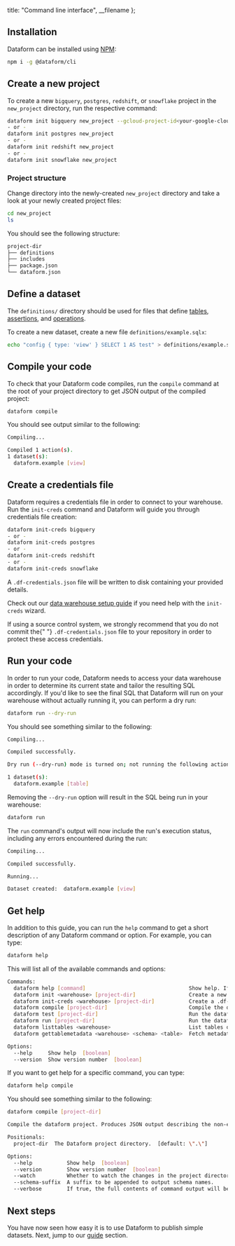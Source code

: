 
  title: "Command line interface",
  __filename
};


## Installation

Dataform can be installed using <a target="_blank" rel="noopener" href="https://www.npmjs.com/get-npm">NPM</a>:

```bash
npm i -g @dataform/cli
```

## Create a new project

To create a new `bigquery`, `postgres`, `redshift`, or `snowflake` project in the `new_project` directory, run the respective command:

```bash
dataform init bigquery new_project --gcloud-project-id<your-google-cloud-project-id>
- or -
dataform init postgres new_project
- or -
dataform init redshift new_project
- or -
dataform init snowflake new_project
```

### Project structure

Change directory into the newly-created `new_project` directory and take a look at your newly created project files:

```bash
cd new_project
ls
```

You should see the following structure:

```bash
project-dir
├── definitions
├── includes
├── package.json
└── dataform.json
```

## Define a dataset

The `definitions/` directory should be used for files that define [tables](/datasets), [assertions](/assertions), and [operations](/operations).

To create a new dataset, create a new file `definitions/example.sqlx`:

```bash
echo "config { type: 'view' } SELECT 1 AS test" > definitions/example.sqlx
```

## Compile your code

To check that your Dataform code compiles, run the `compile` command at the root of your project directory to get JSON output of the compiled project:

```bash
dataform compile
```

You should see output similar to the following:

```bash
Compiling...

Compiled 1 action(s).
1 dataset(s):
  dataform.example [view]
```

## Create a credentials file

Dataform requires a credentials file in order to connect to your warehouse. Run the `init-creds` command and Dataform will guide you through credentials file creation:

```bash
dataform init-creds bigquery
- or -
dataform init-creds postgres
- or -
dataform init-creds redshift
- or -
dataform init-creds snowflake
```

A `.df-credentials.json` file will be written to disk containing your provided details.

Check out our [data warehouse setup guide](/platform_guides/set_up_datawarehouse) if you need help with the `init-creds` wizard.

<div className="bp3-callout bp3-icon-info-sign bp3-intent-warning" markdown="1">
  If using a source control system, we strongly recommend that you do not commit the{" "}
  <code>.df-credentials.json</code> file to your repository in order to protect these access
  credentials.
</div>

## Run your code

In order to run your code, Dataform needs to access your data warehouse in order to determine its current state and tailor the resulting
SQL accordingly. If you'd like to see the final SQL that Dataform will run on your warehouse without actually running it, you can perform a dry run:

```bash
dataform run --dry-run
```

You should see something similar to the following:

```bash
Compiling...

Compiled successfully.

Dry run (--dry-run) mode is turned on; not running the following actions against your warehouse:

1 dataset(s):
  dataform.example [table]
```

Removing the `--dry-run` option will result in the SQL being run in your warehouse:

```bash
dataform run
```

The `run` command's output will now include the run's execution status, including any errors encountered during the run:

```bash
Compiling...

Compiled successfully.

Running...

Dataset created:  dataform.example [view]
```
## Get help

In addition to this guide, you can run the `help` command to get a short description of any Dataform command or option. For example, you can type:

```bash
dataform help
```
This will list all of the available commands and options:

```bash
Commands:
  dataform help [command]                                 Show help. If [command] is specified, the help is for the given command.
  dataform init <warehouse> [project-dir]                 Create a new dataform project.
  dataform init-creds <warehouse> [project-dir]           Create a .df-credentials.json file for dataform to use when accessing your warehouse.
  dataform compile [project-dir]                          Compile the dataform project. Produces JSON output describing the non-executable graph.
  dataform test [project-dir]                             Run the dataform project\'s unit tests on the configured data warehouse.
  dataform run [project-dir]                              Run the dataform project\'s scripts on the configured data warehouse.
  dataform listtables <warehouse>                         List tables on the configured data warehouse.
  dataform gettablemetadata <warehouse> <schema> <table>  Fetch metadata for a specified table.

Options:
  --help     Show help  [boolean]
  --version  Show version number  [boolean]
```

If you want to get help for a specific command, you can type:

```bash
dataform help compile
```

You should see something similar to the following:

```bash
dataform compile [project-dir]

Compile the dataform project. Produces JSON output describing the non-executable graph.

Positionals:
  project-dir  The Dataform project directory.  [default: \".\"]

Options:
  --help           Show help  [boolean]
  --version        Show version number  [boolean]
  --watch          Whether to watch the changes in the project directory.  [boolean] [default: false]
  --schema-suffix  A suffix to be appended to output schema names.
  --verbose        If true, the full contents of command output will be output (containing fully compiled SQL, etc).  [boolean] [default: false]
```

## Next steps

You have now seen how easy it is to use Dataform to publish simple datasets. Next, jump to our [guide](/guides/datasets) section.
